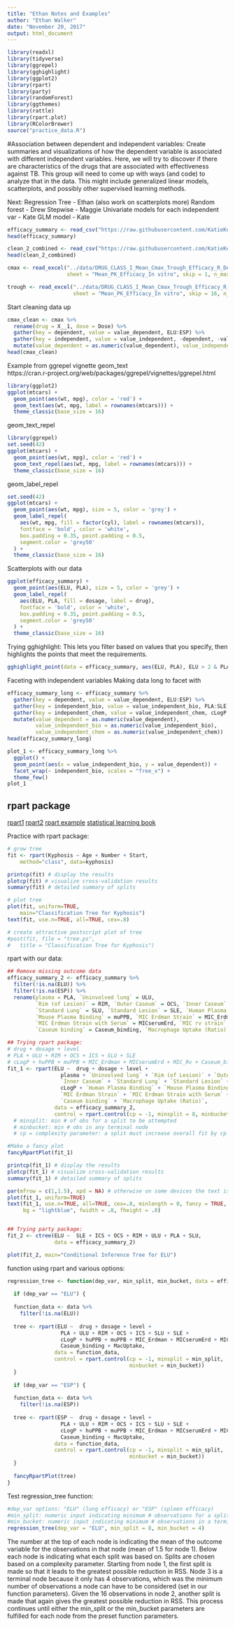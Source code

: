 ```yaml
---
title: "Ethan Notes and Examples"
author: "Ethan Walker"
date: "November 20, 2017"
output: html_document
---
```

```r
library(readxl)
library(tidyverse)
library(ggrepel)
library(gghighlight)
library(ggplot2)
library(rpart)
library(party)
library(randomForest)
library(ggthemes)
library(rattle)
library(rpart.plot)
library(RColorBrewer)
source("practice_data.R")
```

#Association between dependent and independent variables:
Create summaries and visualizations of how the dependent variable is
associated with different independent variables. Here, we will try to
discover if there are characteristics of the drugs that are associated
with effectiveness against TB. This group will need to come up with
ways (and code) to analyze that in the data. This might include
generalized linear models, scatterplots, and possibly other supervised
learning methods.

Next:
Regression Tree - Ethan (also work on scatterplots more)
Random forest - Drew
Stepwise - Maggie
Univariate models for each independent var - Kate
GLM model - Kate

```r
efficacy_summary <- read_csv("https://raw.githubusercontent.com/KatieKey/input_output_shiny_group/master/CSV_Files/efficacy_summary.csv")
head(efficacy_summary)

clean_2_combined <- read_csv("https://raw.githubusercontent.com/KatieKey/input_output_shiny_group/master/CSV_Files/clean_2_combined.csv")
head(clean_2_combined)
```


```r
cmax <- read_excel("../data/DRUG_CLASS_I_Mean_Cmax_Trough_Efficacy_R_DATA_ANALYSIS.xlsx", 
                   sheet = "Mean_PK_Efficacy_In vitro", skip = 1, n_max = 12)

trough <- read_excel("../data/DRUG_CLASS_I_Mean_Cmax_Trough_Efficacy_R_DATA_ANALYSIS.xlsx", 
                     sheet = "Mean_PK_Efficacy_In vitro", skip = 16, n_max = 12)
```


Start cleaning data up
```r
cmax_clean <- cmax %>%
  rename(drug = X__1, dose = Dose) %>% 
  gather(key = dependent, value = value_dependent, ELU:ESP) %>% 
  gather(key = independent, value = value_independent, -dependent, -value_dependent, - drug, -dose) %>% 
  mutate(value_dependent = as.numeric(value_dependent), value_independent = as.numeric(value_independent)) 
head(cmax_clean)
```


Example from ggrepel vignette
geom_text  
https://cran.r-project.org/web/packages/ggrepel/vignettes/ggrepel.html
```r
library(ggplot2)
ggplot(mtcars) +
  geom_point(aes(wt, mpg), color = 'red') +
  geom_text(aes(wt, mpg, label = rownames(mtcars))) +
  theme_classic(base_size = 16)
```

geom_text_repel
```r
library(ggrepel)
set.seed(42)
ggplot(mtcars) +
  geom_point(aes(wt, mpg), color = 'red') +
  geom_text_repel(aes(wt, mpg, label = rownames(mtcars))) +
  theme_classic(base_size = 16)
```

geom_label_repel
```r
set.seed(42)
ggplot(mtcars) +
  geom_point(aes(wt, mpg), size = 5, color = 'grey') +
  geom_label_repel(
    aes(wt, mpg, fill = factor(cyl), label = rownames(mtcars)),
    fontface = 'bold', color = 'white',
    box.padding = 0.35, point.padding = 0.5,
    segment.color = 'grey50'
  ) +
  theme_classic(base_size = 16)
```

Scatterplots with our data
```r
ggplot(efficacy_summary) +
  geom_point(aes(ELU, PLA), size = 5, color = 'grey') +
  geom_label_repel(
    aes(ELU, PLA, fill = dosage, label = drug),
    fontface = 'bold', color = 'white',
    box.padding = 0.35, point.padding = 0.5,
    segment.color = 'grey50'
  ) +
  theme_classic(base_size = 16)
```

Trying gghighlight:
This lets you filter based on values that you specify, then highlights the points that meet the requirements.
```r
gghighlight_point(data = efficacy_summary, aes(ELU, PLA), ELU > 2 & PLA > 10000, label_key = drug)
```


Faceting with independent variables
Making data long to facet with
```r
efficacy_summary_long <- efficacy_summary %>% 
  gather(key = dependent, value = value_dependent, ELU:ESP) %>% 
  gather(key = independent_bio, value = value_independent_bio, PLA:SLE) %>%
  gather(key = independent_chem, value = value_independent_chem, cLogP:MacUptake) %>%
  mutate(value_dependent = as.numeric(value_dependent), 
         value_independent_bio = as.numeric(value_independent_bio), 
         value_independent_chem = as.numeric(value_independent_chem)) 
head(efficacy_summary_long)
```
```r
plot_1 <- efficacy_summary_long %>% 
  ggplot() +
  geom_point(aes(x = value_independent_bio, y = value_dependent)) +
  facet_wrap(~ independent_bio, scales = "free_x") +
  theme_few()
plot_1
```

## rpart package
[rpart1](https://www.statmethods.net/advstats/cart.html)
[rpart2](https://cran.r-project.org/web/packages/rpart/rpart.pdf)
[rpart example](https://gormanalysis.com/decision-trees-in-r-using-rpart/)
[statistical learning book](http://www-bcf.usc.edu/~gareth/ISL/ISLR%20First%20Printing.pdf)

Practice with rpart package:
```r
# grow tree 
fit <- rpart(Kyphosis ~ Age + Number + Start,
  	method="class", data=kyphosis)

printcp(fit) # display the results 
plotcp(fit) # visualize cross-validation results 
summary(fit) # detailed summary of splits

# plot tree 
plot(fit, uniform=TRUE, 
  	main="Classification Tree for Kyphosis")
text(fit, use.n=TRUE, all=TRUE, cex=.8)

# create attractive postscript plot of tree 
#post(fit, file = "tree.ps", 
#  	title = "Classification Tree for Kyphosis")
```

rpart with our data:
```r
## Remove missing outcome data
efficacy_summary_2 <- efficacy_summary %>% 
  filter(!is.na(ELU)) %>% 
  filter(!is.na(ESP)) %>% 
  rename(plasma = PLA, `Uninvolved lung` = ULU,
         `Rim (of Lesion)` = RIM, `Outer Caseum` = OCS, `Inner Caseum` = ICS,
         `Standard Lung` = SLU, `Standard Lesion` = SLE, `Human Plasma Binding` = huPPB,
         `Mouse Plasma Binding` = muPPB, `MIC Erdman Strain` = MIC_Erdman,
         `MIC Erdman Strain with Serum` = MICserumErd, `MIC rv strain` = MIC_Rv,
         `Caseum binding` = Caseum_binding, `Macrophage Uptake (Ratio)` = MacUptake)

## Trying rpart package:
# drug + dosage + level
# PLA + ULU + RIM + OCS + ICS + SLU + SLE
# cLogP + huPPB + muPPB + MIC_Erdman + MICserumErd + MIC_Rv + Caseum_binding + MacUptake
fit_1 <- rpart(ELU ~  drug + dosage + level + 
                 plasma + `Uninvolved lung` + `Rim (of Lesion)` + `Outer Caseum` + 
                 `Inner Caseum` + `Standard Lung` + `Standard Lesion` + 
                 cLogP + `Human Plasma Binding` + `Mouse Plasma Binding` + 
                 `MIC Erdman Strain` + `MIC Erdman Strain with Serum` + `MIC rv strain` + 
                 `Caseum binding` + `Macrophage Uptake (Ratio)`,
               data = efficacy_summary_2, 
               control = rpart.control(cp = -1, minsplit = 8, minbucket = 4))
  # minsplit: min # of obs for a split to be attempted
  # minbucket: min # obs in any terminal node
  # cp = complexity parameter: a split must increase overall fit by cp (neg value trys all)

#Make a fancy plot
fancyRpartPlot(fit_1)

printcp(fit_1) # display the results 
plotcp(fit_1) # visualize cross-validation results 
summary(fit_1) # detailed summary of splits

par(mfrow = c(1,1.5), xpd = NA) # otherwise on some devices the text is clipped
plot(fit_1, uniform=TRUE)
text(fit_1, use.n=TRUE, all=TRUE, cex=.8, minlength = 0, fancy = TRUE, 
     bg = "lightblue", fwidth = .8, fheight = .8)


## Trying party package:
fit_2 <- ctree(ELU ~  SLE + ICS + OCS + RIM + ULU + PLA + SLU, 
               data = efficacy_summary_2)

plot(fit_2, main="Conditional Inference Tree for ELU")

```

function using rpart and various options:
```r
regression_tree <- function(dep_var, min_split, min_bucket, data = efficacy_summary) {
  
  if (dep_var == "ELU") {
    
  function_data <- data %>%
    filter(!is.na(ELU))
  
  tree <- rpart(ELU ~  drug + dosage + level + 
                 PLA + ULU + RIM + OCS + ICS + SLU + SLE + 
                 cLogP + huPPB + muPPB + MIC_Erdman + MICserumErd + MIC_Rv + 
                 Caseum_binding + MacUptake,
               data = function_data, 
               control = rpart.control(cp = -1, minsplit = min_split, 
                                       minbucket = min_bucket))
  }
  
  if (dep_var == "ESP") {
    
  function_data <- data %>%
    filter(!is.na(ESP))
  
  tree <- rpart(ESP ~  drug + dosage + level + 
                 PLA + ULU + RIM + OCS + ICS + SLU + SLE + 
                 cLogP + huPPB + muPPB + MIC_Erdman + MICserumErd + MIC_Rv + 
                 Caseum_binding + MacUptake,
               data = function_data, 
               control = rpart.control(cp = -1, minsplit = min_split, 
                                       minbucket = min_bucket))
  }
  
  fancyRpartPlot(tree)
}
```

Test regression_tree function:
```r
#dep_var options: "ELU" (lung efficacy) or "ESP" (spleen efficacy)
#min_split: numeric input indicating minimum # observations for a split to be attempted
#min_bucket: numeric input indicating minimum # observations in a terminal node
regression_tree(dep_var = "ELU", min_split = 8, min_bucket = 4)
```

The number at the top of each node is indicating the mean of the outcome variable for the observations in that node (mean of 1.5 for node 1). Below each node is indicating what each split was based on. Splits are chosen based on a complexity parameter. Starting from node 1, the first split is made so that it leads to the greatest possible reduction in RSS. Node 3 is a terminal node because it only has 4 observations, which was the minimum number of observations a node can have to be considered (set in our function parameters). Given the 16 observations in node 2, another split is made that again gives the greatest possible reduction in RSS. This process continues until either the min_split or the min_bucket parameters are fulfilled for each node from the preset function parameters. 

